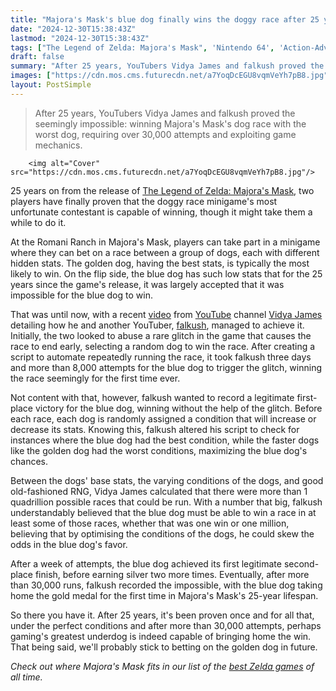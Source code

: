 ```yaml
---
title: "Majora's Mask's blue dog finally wins the doggy race after 25 years and 30,000 attempts"
date: "2024-12-30T15:38:43Z"
lastmod: "2024-12-30T15:38:43Z"
tags: ["The Legend of Zelda: Majora's Mask", 'Nintendo 64', 'Action-Adventure', 'Glitch', 'Speedrun']
draft: false
summary: "After 25 years, YouTubers Vidya James and falkush proved the seemingly impossible:  winning Majora's Mask's dog race with the worst dog, requiring over 30,000 attempts and exploiting game mechanics."
images: ["https://cdn.mos.cms.futurecdn.net/a7YoqDcEGU8vqmVeYh7pB8.jpg"]
layout: PostSimple
---
```

> After 25 years, YouTubers Vidya James and falkush proved the seemingly impossible:  winning Majora's Mask's dog race with the worst dog, requiring over 30,000 attempts and exploiting game mechanics.


        <img alt="Cover" src="https://cdn.mos.cms.futurecdn.net/a7YoqDcEGU8vqmVeYh7pB8.jpg"/>
        
25 years on from the release of [The Legend of Zelda: Majora's Mask](https://www.gamesradar.com/the-legend-of-zelda-majora-s-mask-3d/), two players have finally proven that the doggy race minigame's most unfortunate contestant is capable of winning, though it might take them a while to do it.

At the Romani Ranch in Majora's Mask, players can take part in a minigame where they can bet on a race between a group of dogs, each with different hidden stats. The golden dog, having the best stats, is typically the most likely to win. On the flip side, the blue dog has such low stats that for the 25 years since the game's release, it was largely accepted that it was impossible for the blue dog to win. 

That was until now, with a recent [video](https://www.youtube.com/watch?v=Y1l6Xj4PLEk) from [YouTube](https://www.gamesradar.com/tag/youtube/) channel [Vidya James](https://www.youtube.com/@Vidya_James) detailing how he and another YouTuber, [falkush](https://www.youtube.com/@falkush), managed to achieve it. Initially, the two looked to abuse a rare glitch in the game that causes the race to end early, selecting a random dog to win the race. After creating a script to automate repeatedly running the race, it took falkush three days and more than 8,000 attempts for the blue dog to trigger the glitch, winning the race seemingly for the first time ever.

Not content with that, however, falkush wanted to record a legitimate first-place victory for the blue dog, winning without the help of the glitch. Before each race, each dog is randomly assigned a condition that will increase or decrease its stats. Knowing this, falkush altered his script to check for instances where the blue dog had the best condition, while the faster dogs like the golden dog had the worst conditions, maximizing the blue dog's chances.

Between the dogs' base stats, the varying conditions of the dogs, and good old-fashioned RNG, Vidya James calculated that there were more than 1 quadrillion possible races that could be run. With a number that big, falkush understandably believed that the blue dog must be able to win a race in at least some of those races, whether that was one win or one million, believing that by optimising the conditions of the dogs, he could skew the odds in the blue dog's favor.

After a week of attempts, the blue dog achieved its first legitimate second-place finish, before earning silver two more times. Eventually, after more than 30,000 runs, falkush recorded the impossible, with the blue dog taking home the gold medal for the first time in Majora's Mask's 25-year lifespan.

So there you have it. After 25 years, it's been proven once and for all that, under the perfect conditions and after more than 30,000 attempts, perhaps gaming's greatest underdog is indeed capable of bringing home the win. That being said, we'll probably stick to betting on the golden dog in future.

*Check out where Majora's Mask fits in our list of the *[<em>best Zelda games</em>](https://www.gamesradar.com/best-zelda-games/)* of all time.*
        